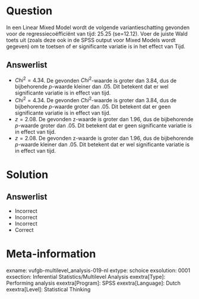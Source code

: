 Question
========

In een Linear Mixed Model wordt de volgende variantieschatting gevonden voor de regressiecoëfficiënt van tijd: 25.25 (se=12.12). Voer de juiste Wald toets uit (zoals deze ook in de SPSS output voor Mixed Models wordt gegeven) om te toetsen of er significante variatie is in het effect van Tijd. 
  
Answerlist
----------
* $Chi^{2} = 4.34$. De gevonden $Chi^{2}$-waarde is groter dan 3.84, dus de bijbehorende *p*-waarde kleiner dan .05. Dit betekent dat er wel significante variatie is in effect van tijd.
* $Chi^{2} = 4.34$. De gevonden $Chi^{2}$-waarde is groter dan 3.84, dus de bijbehorende *p*-waarde groter dan .05. Dit betekent dat er geen significante variatie is in effect van tijd.
* $z = 2.08$. De gevonden z-waarde is groter dan 1.96, dus de bijbehorende *p*-waarde groter dan .05. Dit betekent dat er geen significante variatie is in effect van tijd.
* $z = 2.08$. De gevonden z-waarde is groter dan 1.96, dus de bijbehorende *p*-waarde kleiner dan .05. Dit betekent dat er wel significante variatie is in effect van tijd.

Solution
========

Answerlist
----------
* Incorrect
* Incorrect
* Incorrect
* Correct

Meta-information
================
exname: vufgb-multilevel_analysis-019-nl
extype: schoice
exsolution: 0001
exsection: Inferential Statistics/Multilevel Analysis
exextra[Type]: Performing analysis
exextra[Program]: SPSS
exextra[Language]: Dutch
exextra[Level]: Statistical Thinking
